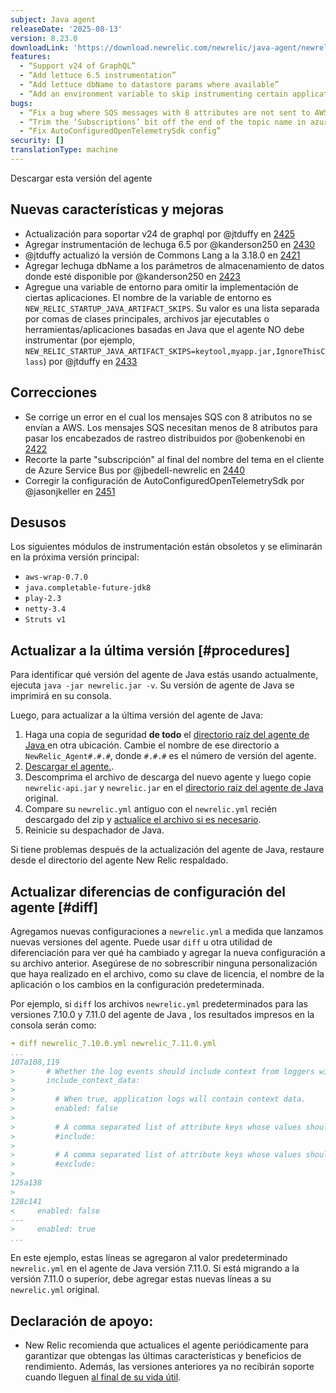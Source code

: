 ```yaml
---
subject: Java agent
releaseDate: '2025-08-13'
version: 8.23.0
downloadLink: 'https://download.newrelic.com/newrelic/java-agent/newrelic-agent/8.23.0/'
features:
  - “Support v24 of GraphQL”
  - “Add lettuce 6.5 instrumentation”
  - “Add lettuce dbName to datastore params where available”
  - “Add an environment variable to skip instrumenting certain applications”
bugs:
  - “Fix a bug where SQS messages with 8 attributes are not sent to AWS”
  - “Trim the ‘Subscriptions’ bit off the end of the topic name in azure service bus client”
  - “Fix AutoConfiguredOpenTelemetrySdk config”
security: []
translationType: machine
---
```


<ButtonGroup>
  <ButtonLink role="button" to="https://download.newrelic.com/newrelic/java-agent/newrelic-agent/8.23.0/" variant="primary">
    Descargar esta versión del agente
  </ButtonLink>
</ButtonGroup>

## Nuevas características y mejoras

* Actualización para soportar v24 de graphql por @jtduffy en [2425](https://github.com/newrelic/newrelic-java-agent/pull/2425)
* Agregar instrumentación de lechuga 6.5 por @kanderson250 en [2430](https://github.com/newrelic/newrelic-java-agent/pull/2430)
* @jtduffy actualizó la versión de Commons Lang a la 3.18.0 en [2421](https://github.com/newrelic/newrelic-java-agent/pull/2421)
* Agregar lechuga dbName a los parámetros de almacenamiento de datos donde esté disponible por @kanderson250 en [2423](https://github.com/newrelic/newrelic-java-agent/pull/2423)
* Agregue una variable de entorno para omitir la implementación de ciertas aplicaciones. El nombre de la variable de entorno es `NEW_RELIC_STARTUP_JAVA_ARTIFACT_SKIPS`. Su valor es una lista separada por comas de clases principales, archivos jar ejecutables o herramientas/aplicaciones basadas en Java que el agente NO debe instrumentar (por ejemplo, `NEW_RELIC_STARTUP_JAVA_ARTIFACT_SKIPS=keytool,myapp.jar,IgnoreThisClass`) por @jtduffy en [2433](https://github.com/newrelic/newrelic-java-agent/pull/2433)

## Correcciones

* Se corrige un error en el cual los mensajes SQS con 8 atributos no se envían a AWS. Los mensajes SQS necesitan menos de 8 atributos para pasar los encabezados de rastreo distribuidos por @obenkenobi en [2422](https://github.com/newrelic/newrelic-java-agent/pull/2422)
* Recorte la parte &quot;subscripción&quot; al final del nombre del tema en el cliente de Azure Service Bus por @jbedell-newrelic en [2440](https://github.com/newrelic/newrelic-java-agent/pull/2440)
* Corregir la configuración de AutoConfiguredOpenTelemetrySdk por @jasonjkeller en [2451](https://github.com/newrelic/newrelic-java-agent/pull/2451)

## Desusos

Los siguientes módulos de instrumentación están obsoletos y se eliminarán en la próxima versión principal:

* `aws-wrap-0.7.0`
* `java.completable-future-jdk8`
* `play-2.3`
* `netty-3.4`
* `Struts v1`

## Actualizar a la última versión [#procedures]

Para identificar qué versión del agente de Java estás usando actualmente, ejecuta `java -jar newrelic.jar -v`. Su versión de agente de Java se imprimirá en su consola.

Luego, para actualizar a la última versión del agente de Java:

1. Haga una copia de seguridad **de todo** el [directorio raíz del agente de Java ](/docs/agents/manage-apm-agents/troubleshooting/find-agent-root-directory#java-agent)en otra ubicación. Cambie el nombre de ese directorio a `NewRelic_Agent#.#.#`, donde `#.#.#` es el número de versión del agente.
2. [Descargar el agente.](/docs/release-notes/agent-release-notes/java-release-notes).
3. Descomprima el archivo de descarga del nuevo agente y luego copie `newrelic-api.jar` y `newrelic.jar` en el [directorio raíz del agente de Java](/docs/agents/manage-apm-agents/troubleshooting/find-agent-root-directory#java-agent) original.
4. Compare su `newrelic.yml` antiguo con el `newrelic.yml` recién descargado del zip y [actualice el archivo si es necesario](#diff).
5. Reinicie su despachador de Java.

Si tiene problemas después de la actualización del agente de Java, restaure desde el directorio del agente New Relic respaldado.

## Actualizar diferencias de configuración del agente [#diff]

Agregamos nuevas configuraciones a `newrelic.yml` a medida que lanzamos nuevas versiones del agente. Puede usar `diff` u otra utilidad de diferenciación para ver qué ha cambiado y agregar la nueva configuración a su archivo anterior. Asegúrese de no sobrescribir ninguna personalización que haya realizado en el archivo, como su clave de licencia, el nombre de la aplicación o los cambios en la configuración predeterminada.

Por ejemplo, si `diff` los archivos `newrelic.yml` predeterminados para las versiones 7.10.0 y 7.11.0 del agente de Java , los resultados impresos en la consola serán como:

```yaml
➜ diff newrelic_7.10.0.yml newrelic_7.11.0.yml
...
107a108,119
>       # Whether the log events should include context from loggers with support for that.
>       include_context_data:
>
>         # When true, application logs will contain context data.
>         enabled: false
>
>         # A comma separated list of attribute keys whose values should be sent to New Relic.
>         #include:
>
>         # A comma separated list of attribute keys whose values should not be sent to New Relic.
>         #exclude:
>
125a138
>
128c141
<     enabled: false
---
>     enabled: true
...
```

En este ejemplo, estas líneas se agregaron al valor predeterminado `newrelic.yml` en el agente de Java versión 7.11.0. Si está migrando a la versión 7.11.0 o superior, debe agregar estas nuevas líneas a su `newrelic.yml` original.

## Declaración de apoyo:

* New Relic recomienda que actualices el agente periódicamente para garantizar que obtengas las últimas características y beneficios de rendimiento. Además, las versiones anteriores ya no recibirán soporte cuando lleguen [al final de su vida útil](https://docs.newrelic.com/docs/using-new-relic/cross-product-functions/install-configure/notification-changes-new-relic-saas-features-distributed-software/).